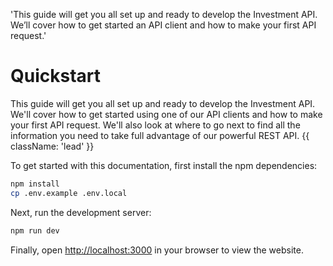   'This guide will get you all set up and ready to develop the Investment API. We’ll cover how to get started an API client and how to make your first API request.'

# Quickstart

This guide will get you all set up and ready to develop the Investment API. We'll cover how to get started using one of our API clients and how to make your first API request. We'll also look at where to go next to find all the information you need to take full advantage of our powerful REST API. {{ className: 'lead' }}

To get started with this documentation, first install the npm dependencies:

```bash
npm install
cp .env.example .env.local
```

Next, run the development server:

```bash
npm run dev
```

Finally, open [http://localhost:3000](http://localhost:3000) in your browser to view the website.